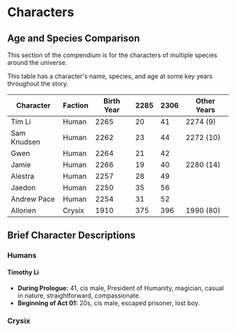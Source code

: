 # Characters

## Age and Species Comparison

This section of the compendium is for the characters of multiple species around the universe.

This table has a character's name, species, and age at some key years throughout the story.

| Character   | Faction | Birth Year | 2285 |  2306   | Other Years |
| ----------- | ------- | ---------- | ---- | ------- | ----------- |
| Tim Li      | Human   | 2265       | 20   | 41      | 2274 (9)    |
| Sam Knudsen | Human   | 2262       | 23   | 44      | 2272 (10)   |
| Gwen        | Human   | 2264       | 21   | 42      |             |
| Jamie       | Human   | 2266       | 19   | 40      | 2280 (14)   |
| Alestra     | Human   | 2257       | 28   | 49      |             |
| Jaedon      | Human   | 2250       | 35   | 56      |             |
| Andrew Pace | Human   | 2254       | 31   | 52      |             |
| Allorien    | Crysix  | 1910       | 375  | 396     | 1990 (80)   |

## Brief Character Descriptions

### Humans

#### Timothy Li

- **During Prologue:** 41, cis male, President of Humanity, magician, casual in nature, straightforward, compassionate.
- **Beginning of Act 01:** 20s, cis male, escaped prisoner, lost boy.

### Crysix
